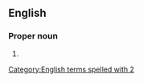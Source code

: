==English==

===Proper noun===
{{en-proper noun}}

# {{abbreviation of|2 Maccabees}}

[[Category:English terms spelled with 2]]